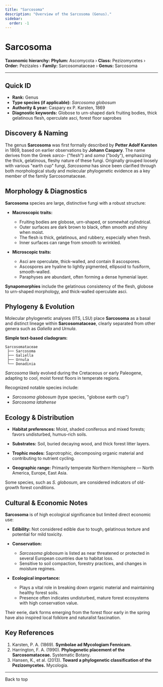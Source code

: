 ```yaml
---
title: "Sarcosoma"
description: "Overview of the Sarcosoma (Genus)."
sidebar:
  order: -1
---
```



# Sarcosoma <Badge variant="note" text="Genus" />

**Taxonomic hierarchy:** **Phylum:** Ascomycota › **Class:** Pezizomycetes › **Order:** Pezizales › **Family:** Sarcosomataceae › **Genus:** Sarcosoma

---

## Quick ID
* **Rank:** Genus  
* **Type species (if applicable):** _Sarcosoma globosum_  
* **Authority & year:** Caspary ex P. Karsten, 1869  
* **Diagnostic keywords:** Globose to urn-shaped dark fruiting bodies, thick gelatinous flesh, operculate asci, forest floor saprobes  

## Discovery & Naming
The genus **Sarcosoma** was first formally described by **Petter Adolf Karsten** in 1869, based on earlier observations by **Johann Caspary**. The name derives from the Greek _sarco-_ ("flesh") and _soma_ ("body"), emphasizing the thick, gelatinous, fleshy nature of these fungi. Originally grouped loosely with various "earth cup" fungi, _Sarcosoma_ has since been clarified through both morphological study and molecular phylogenetic evidence as a key member of the family Sarcosomataceae.

## Morphology & Diagnostics
**Sarcosoma** species are large, distinctive fungi with a robust structure:

- **Macroscopic traits:**
  - Fruiting bodies are globose, urn-shaped, or somewhat cylindrical.
  - Outer surfaces are dark brown to black, often smooth and shiny when moist.
  - The flesh is thick, gelatinous, and rubbery, especially when fresh.
  - Inner surfaces can range from smooth to wrinkled.

- **Microscopic traits:**
  - Asci are operculate, thick-walled, and contain 8 ascospores.
  - Ascospores are hyaline to lightly pigmented, ellipsoid to fusiform, smooth-walled.
  - Paraphyses are abundant, often forming a dense hymenial layer.

**Synapomorphies** include the gelatinous consistency of the flesh, globose to urn-shaped morphology, and thick-walled operculate asci.

## Phylogeny & Evolution
Molecular phylogenetic analyses (ITS, LSU) place **Sarcosoma** as a basal and distinct lineage within **Sarcosomataceae**, clearly separated from other genera such as _Galiella_ and _Urnula_.

**Simple text-based cladogram:**
```
Sarcosomataceae
 ├── Sarcosoma
 ├── Galiella
 ├── Urnula
 └── Donadinia
```
_Sarcosoma_ likely evolved during the Cretaceous or early Paleogene, adapting to cool, moist forest floors in temperate regions.

Recognized notable species include:

- _Sarcosoma globosum_ (type species, "globose earth cup")
- _Sarcosoma latahense_

## Ecology & Distribution
- **Habitat preferences:** Moist, shaded coniferous and mixed forests; favors undisturbed, humus-rich soils.
- **Substrates:** Soil, buried decaying wood, and thick forest litter layers.
- **Trophic modes:** Saprotrophic, decomposing organic material and contributing to nutrient cycling.

- **Geographic range:** Primarily temperate Northern Hemisphere — North America, Europe, East Asia.
  
Some species, such as _S. globosum_, are considered indicators of old-growth forest conditions.

## Cultural & Economic Notes
**Sarcosoma** is of high ecological significance but limited direct economic use:

- **Edibility:** Not considered edible due to tough, gelatinous texture and potential for mild toxicity.
- **Conservation:** 
  - _Sarcosoma globosum_ is listed as near threatened or protected in several European countries due to habitat loss.
  - Sensitive to soil compaction, forestry practices, and changes in moisture regimes.

- **Ecological importance:**
  - Plays a vital role in breaking down organic material and maintaining healthy forest soils.
  - Presence often indicates undisturbed, mature forest ecosystems with high conservation value.

Their eerie, dark forms emerging from the forest floor early in the spring have also inspired local folklore and naturalist fascination.

## Key References
1. Karsten, P. A. (1869). **Symbolae ad Mycologiam Fennicam.**  
2. Harrington, F. A. (1990). **Phylogenetic placement of the Sarcosomataceae.** Systematic Botany.  
3. Hansen, K., et al. (2013). **Toward a phylogenetic classification of the Pezizomycetes.** Mycologia.  

---

<LinkButton href="#top" variant="minimal" icon="arrow-up">
  Back to top
</LinkButton>
